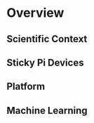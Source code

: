 # Overview{#overview -}

## Scientific Context{-}
## Sticky Pi Devices{-}
## Platform{-}
## Machine Learning{-}
